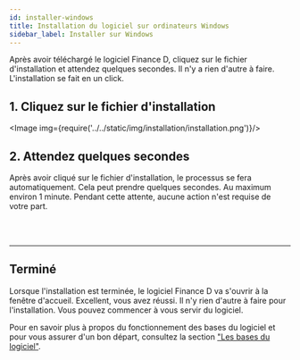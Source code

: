 ```yaml
---
id: installer-windows
title: Installation du logiciel sur ordinateurs Windows
sidebar_label: Installer sur Windows
---
```




Après avoir téléchargé le logiciel Finance D, cliquez sur le fichier d'installation et attendez quelques secondes.
Il n'y a rien d'autre à faire. L'installation se fait en un click.

## 1. Cliquez sur le fichier d'installation
<Image img={require('../../static/img/installation/installation.png')}/>
<br/>

## 2. Attendez quelques secondes
Après avoir cliqué sur le fichier d'installation, le processus se fera automatiquement.
Cela peut prendre quelques secondes. Au maximum environ 1 minute.
Pendant cette attente, aucune action n'est requise de votre part.

<br/>
<br/>
<hr/>

## Terminé
Lorsque l'installation est terminée, le logiciel Finance&nbsp;D va s'ouvrir à la fenêtre d'accueil.
Excellent, vous avez réussi. Il n'y rien d'autre à faire pour l'installation.
Vous pouvez commencer à vous servir du logiciel.

Pour en savoir plus à propos du fonctionnement des bases du logiciel et pour vous assurer d'un bon départ,
consultez la section ["Les bases du logiciel"](/docs/bases/prise-en-main-du-logiciel).

<br/>
<br/>
